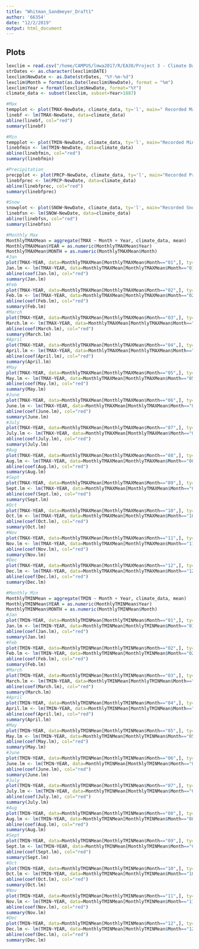 ```yaml
---
title: "Whitman_Sandmeyer_Draft1"
author: '66354'
date: "12/2/2019"
output: html_document
---
```


## Plots

```r
lexclim = read.csv("/home/CAMPUS/lmwa2017/R/EA30/Project 3 - Climate Data/Lucy_WhitSand_LexingtonKY_data.csv")
strDates <- as.character(lexclim$DATE)
lexclim$NewDate <- as.Date(strDates, "%Y-%m-%d")
lexclim$Month = format(as.Date(lexclim$NewDate), format = "%m")
lexclim$Year = format(lexclim$NewDate, format="%Y")
climate_data <- subset(lexclim, subset=Year>1887)

#Max
tempplot <- plot(TMAX~NewDate, climate_data, ty='l', main=" Recorded Maximum Temperature in Lexington, KY", xlab="Year", ylab="Maximum Temp (F)")
linebf <- lm(TMAX~NewDate, data=climate_data)
abline(linebf, col="red")
summary(linebf)

#Min
tempplot <- plot(TMIN~NewDate, climate_data, ty='l', main="Recorded Minimum Temperature in Lexington, KY", xlab="Year", ylab="Minimum Temp (F)")
linebfmin <- lm(TMIN~NewDate, data=climate_data)
abline(linebfmin, col="red")
summary(linebfmin)

#Precipitation
precpplot <- plot(PRCP~NewDate, climate_data, ty='l', main="Recorded Precipitation in Lexington, KY (1888-2019)", xlab="Year", ylab="Precipitation (in)")
linebfprec <- lm(PRCP~NewDate, data=climate_data)
abline(linebfprec, col="red")
summary(linebfprec)

#Snow
snowplot <- plot(SNOW~NewDate, climate_data, ty='l', main="Recorded Snow in Lexington, KY (1888-2019)", xlab="Year", ylab="Snow (in)")
linebfsn <- lm(SNOW~NewDate, data=climate_data)
abline(linebfsn, col="red")
summary(linebfsn)
```

```r
#Monthly Max
MonthlyTMAXMean = aggregate(TMAX ~ Month + Year, climate_data, mean)
MonthlyTMAXMean$YEAR = as.numeric(MonthlyTMAXMean$Year)
MonthlyTMAXMean$MONTH = as.numeric(MonthlyTMAXMean$Month)
#Jan
plot(TMAX~YEAR, data=MonthlyTMAXMean[MonthlyTMAXMean$Month=="01",], ty='l')
Jan.lm <- lm(TMAX~YEAR, data=MonthlyTMAXMean[MonthlyTMAXMean$Month=="01",])
abline(coef(Jan.lm), col="red")
summary(Jan.lm)
#Feb
plot(TMAX~YEAR, data=MonthlyTMAXMean[MonthlyTMAXMean$Month=="02",], ty='l')
Feb.lm <- lm(TMAX~YEAR, data=MonthlyTMAXMean[MonthlyTMAXMean$Month=="02",])
abline(coef(Feb.lm), col="red")
summary(Feb.lm)
#March
plot(TMAX~YEAR, data=MonthlyTMAXMean[MonthlyTMAXMean$Month=="03",], ty='l')
March.lm <- lm(TMAX~YEAR, data=MonthlyTMAXMean[MonthlyTMAXMean$Month=="03",])
abline(coef(March.lm), col="red")
summary(March.lm)
#April
plot(TMAX~YEAR, data=MonthlyTMAXMean[MonthlyTMAXMean$Month=="04",], ty='l')
April.lm <- lm(TMAX~YEAR, data=MonthlyTMAXMean[MonthlyTMAXMean$Month=="04",])
abline(coef(April.lm), col="red")
summary(April.lm)
#May
plot(TMAX~YEAR, data=MonthlyTMAXMean[MonthlyTMAXMean$Month=="05",], ty='l')
May.lm <- lm(TMAX~YEAR, data=MonthlyTMAXMean[MonthlyTMAXMean$Month=="05",])
abline(coef(May.lm), col="red")
summary(May.lm)
#June
plot(TMAX~YEAR, data=MonthlyTMAXMean[MonthlyTMAXMean$Month=="06",], ty='l')
June.lm <- lm(TMAX~YEAR, data=MonthlyTMAXMean[MonthlyTMAXMean$Month=="06",])
abline(coef(June.lm), col="red")
summary(June.lm)
#July
plot(TMAX~YEAR, data=MonthlyTMAXMean[MonthlyTMAXMean$Month=="07",], ty='l')
July.lm <- lm(TMAX~YEAR, data=MonthlyTMAXMean[MonthlyTMAXMean$Month=="07",])
abline(coef(July.lm), col="red")
summary(July.lm)
#Aug
plot(TMAX~YEAR, data=MonthlyTMAXMean[MonthlyTMAXMean$Month=="08",], ty='l')
Aug.lm <- lm(TMAX~YEAR, data=MonthlyTMAXMean[MonthlyTMAXMean$Month=="08",])
abline(coef(Aug.lm), col="red")
summary(Aug.lm)
#Sept
plot(TMAX~YEAR, data=MonthlyTMAXMean[MonthlyTMAXMean$Month=="09",], ty='l')
Sept.lm <- lm(TMAX~YEAR, data=MonthlyTMAXMean[MonthlyTMAXMean$Month=="09",])
abline(coef(Sept.lm), col="red")
summary(Sept.lm)
#Oct
plot(TMAX~YEAR, data=MonthlyTMAXMean[MonthlyTMAXMean$Month=="10",], ty='l')
Oct.lm <- lm(TMAX~YEAR, data=MonthlyTMAXMean[MonthlyTMAXMean$Month=="10",])
abline(coef(Oct.lm), col="red")
summary(Oct.lm)
#Nov
plot(TMAX~YEAR, data=MonthlyTMAXMean[MonthlyTMAXMean$Month=="11",], ty='l')
Nov.lm <- lm(TMAX~YEAR, data=MonthlyTMAXMean[MonthlyTMAXMean$Month=="11",])
abline(coef(Nov.lm), col="red")
summary(Nov.lm)
#Dec
plot(TMAX~YEAR, data=MonthlyTMAXMean[MonthlyTMAXMean$Month=="12",], ty='l')
Dec.lm <- lm(TMAX~YEAR, data=MonthlyTMAXMean[MonthlyTMAXMean$Month=="12",])
abline(coef(Dec.lm), col="red")
summary(Dec.lm)
```

```r
#Monthly Min
MonthlyTMINMean = aggregate(TMIN ~ Month + Year, climate_data, mean)
MonthlyTMINMean$YEAR = as.numeric(MonthlyTMINMean$Year)
MonthlyTMINMean$MONTH = as.numeric(MonthlyTMINMean$Month)
#Jan
plot(TMIN~YEAR, data=MonthlyTMINMean[MonthlyTMINMean$Month=="01",], ty='l')
Jan.lm <- lm(TMIN~YEAR, data=MonthlyTMINMean[MonthlyTMINMean$Month=="01",])
abline(coef(Jan.lm), col="red")
summary(Jan.lm)
#Feb
plot(TMIN~YEAR, data=MonthlyTMINMean[MonthlyTMINMean$Month=="02",], ty='l')
Feb.lm <- lm(TMIN~YEAR, data=MonthlyTMINMean[MonthlyTMINMean$Month=="02",])
abline(coef(Feb.lm), col="red")
summary(Feb.lm)
#March
plot(TMIN~YEAR, data=MonthlyTMINMean[MonthlyTMINMean$Month=="03",], ty='l')
March.lm <- lm(TMIN~YEAR, data=MonthlyTMINMean[MonthlyTMINMean$Month=="03",])
abline(coef(March.lm), col="red")
summary(March.lm)
#April
plot(TMIN~YEAR, data=MonthlyTMINMean[MonthlyTMINMean$Month=="04",], ty='l')
April.lm <- lm(TMIN~YEAR, data=MonthlyTMINMean[MonthlyTMINMean$Month=="04",])
abline(coef(April.lm), col="red")
summary(April.lm)
#May
plot(TMIN~YEAR, data=MonthlyTMINMean[MonthlyTMINMean$Month=="05",], ty='l')
May.lm <- lm(TMIN~YEAR, data=MonthlyTMINMean[MonthlyTMINMean$Month=="05",])
abline(coef(May.lm), col="red")
summary(May.lm)
#June
plot(TMIN~YEAR, data=MonthlyTMINMean[MonthlyTMINMean$Month=="06",], ty='l')
June.lm <- lm(TMIN~YEAR, data=MonthlyTMINMean[MonthlyTMINMean$Month=="06",])
abline(coef(June.lm), col="red")
summary(June.lm)
#July
plot(TMIN~YEAR, data=MonthlyTMINMean[MonthlyTMINMean$Month=="07",], ty='l')
July.lm <- lm(TMIN~YEAR, data=MonthlyTMINMean[MonthlyTMINMean$Month=="07",])
abline(coef(July.lm), col="red")
summary(July.lm)
#Aug
plot(TMIN~YEAR, data=MonthlyTMINMean[MonthlyTMINMean$Month=="08",], ty='l')
Aug.lm <- lm(TMIN~YEAR, data=MonthlyTMINMean[MonthlyTMINMean$Month=="08",])
abline(coef(Aug.lm), col="red")
summary(Aug.lm)
#Sept
plot(TMIN~YEAR, data=MonthlyTMINMean[MonthlyTMINMean$Month=="09",], ty='l')
Sept.lm <- lm(TMIN~YEAR, data=MonthlyTMINMean[MonthlyTMINMean$Month=="09",])
abline(coef(Sept.lm), col="red")
summary(Sept.lm)
#Oct
plot(TMIN~YEAR, data=MonthlyTMINMean[MonthlyTMINMean$Month=="10",], ty='l')
Oct.lm <- lm(TMIN~YEAR, data=MonthlyTMINMean[MonthlyTMINMean$Month=="10",])
abline(coef(Oct.lm), col="red")
summary(Oct.lm)
#Nov
plot(TMIN~YEAR, data=MonthlyTMINMean[MonthlyTMINMean$Month=="11",], ty='l')
Nov.lm <- lm(TMIN~YEAR, data=MonthlyTMINMean[MonthlyTMINMean$Month=="11",])
abline(coef(Nov.lm), col="red")
summary(Nov.lm)
#Dec
plot(TMIN~YEAR, data=MonthlyTMINMean[MonthlyTMINMean$Month=="12",], ty='l')
Dec.lm <- lm(TMIN~YEAR, data=MonthlyTMINMean[MonthlyTMINMean$Month=="12",])
abline(coef(Dec.lm), col="red")
summary(Dec.lm)
```
